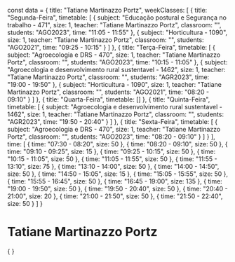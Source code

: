 const data = {
  title: "Tatiane Martinazzo Portz",
  weekClasses: [
    {
      title: "Segunda-Feira",
      timetable: [
        {
          subject: "Educação postural e Segurança no trabalho - 471",
          size: 1,
          teacher: "Tatiane Martinazzo Portz",
          classroom: "",
          students: "AGO2023",
          time: "11:05 - 11:55"
        },
        {
          subject: "Horticultura - 1090",
          size: 1,
          teacher: "Tatiane Martinazzo Portz",
          classroom: "",
          students: "AGO2021",
          time: "09:25 - 10:15"
        }
      ]
    },
    {
      title: "Terça-Feira",
      timetable: [
        {
          subject: "Agroecologia e DRS - 470",
          size: 1,
          teacher: "Tatiane Martinazzo Portz",
          classroom: "",
          students: "AGO2023",
          time: "10:15 - 11:05"
        },
        {
          subject: "Agroecologia e desenvolvimento rural sustentavel - 1462",
          size: 1,
          teacher: "Tatiane Martinazzo Portz",
          classroom: "",
          students: "AGR2023",
          time: "19:00 - 19:50"
        },
        {
          subject: "Horticultura - 1090",
          size: 1,
          teacher: "Tatiane Martinazzo Portz",
          classroom: "",
          students: "AGO2021",
          time: "08:20 - 09:10"
        }
      ]
    },
    {
      title: "Quarta-Feira",
      timetable: []
    },
    {
      title: "Quinta-Feira",
      timetable: [
        {
          subject: "Agroecologia e desenvolvimento rural sustentavel - 1462",
          size: 1,
          teacher: "Tatiane Martinazzo Portz",
          classroom: "",
          students: "AGR2023",
          time: "19:50 - 20:40"
        }
      ]
    },
    {
      title: "Sexta-Feira",
      timetable: [
        {
          subject: "Agroecologia e DRS - 470",
          size: 1,
          teacher: "Tatiane Martinazzo Portz",
          classroom: "",
          students: "AGO2023",
          time: "08:20 - 09:10"
        }
      ]
    }
  ],
  time: [
    {
      time: "07:30 - 08:20",
      size: 50
    },
    {
      time: "08:20 - 09:10",
      size: 50
    },
    {
      time: "09:10 - 09:25",
      size: 15
    },
    {
      time: "09:25 - 10:15",
      size: 50
    },
    {
      time: "10:15 - 11:05",
      size: 50
    },
    {
      time: "11:05 - 11:55",
      size: 50
    },
    {
      time: "11:55 - 13:10",
      size: 75
    },
    {
      time: "13:10 - 14:00",
      size: 50
    },
    {
      time: "14:00 - 14:50",
      size: 50
    },
    {
      time: "14:50 - 15:05",
      size: 15
    },
    {
      time: "15:05 - 15:55",
      size: 50
    },
    {
      time: "15:55 - 16:45",
      size: 50
    },
    {
      time: "16:45 - 19:00",
      size: 135
    },
    {
      time: "19:00 - 19:50",
      size: 50
    },
    {
      time: "19:50 - 20:40",
      size: 50
    },
    {
      time: "20:40 - 21:00",
      size: 20
    },
    {
      time: "21:00 - 21:50",
      size: 50
    },
    {
      time: "21:50 - 22:40",
      size: 50
    }
  ]
}

# Tatiane Martinazzo Portz

<div>
    {
        <Grid
            title={data.title} 
            weekClasses={data.weekClasses} 
            time={data.time}
        />
    }
</div>